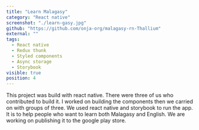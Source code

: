 ```yaml
---
title: "Learn Malagasy"
category: "React native"
screenshot: "./learn-gasy.jpg"
github: "https://github.com/onja-org/malagasy-rn-Thallium"
external: ""
tags:
  - React native
  - Redux thunk
  - Styled components
  - Async storage
  - Storybook
visible: true
position: 4
---
```


This project was build with react native. There were three of us who contributed to build it. I worked on building the components then we carried on with groups of three. We used react native and storybook to run the app. It is to help people who want to learn both Malagasy and English. We are working on publishing it to the google play store.
